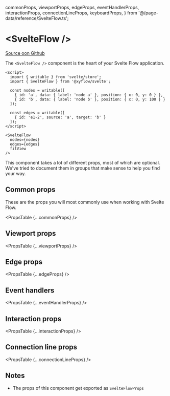   commonProps,
  viewportProps,
  edgeProps,
  eventHandlerProps,
  interactionProps,
  connectionLineProps,
  keyboardProps,
} from '@/page-data/reference/SvelteFlow.ts';

# &lt;SvelteFlow />

[Source oon Github](https://github.com/wbkd/react-flow/blob/78169c992bf95a5dbc9bccbdc2a07725a307e2c3/packages/svelte/src/lib/container/SvelteFlow/SvelteFlow.svelte)

The `<SvelteFlow />` component is the heart of your Svelte Flow application.

```svelte
<script>
  import { writable } from 'svelte/store';
  import { SvelteFlow } from '@xyflow/svelte';

  const nodes = writable([
    { id: 'a', data: { label: 'node a' }, position: { x: 0, y: 0 } },
    { id: 'b', data: { label: 'node b' }, position: { x: 0, y: 100 } }
  ]);

  const edges = writable([
    { id: 'e1-2', source: 'a', target: 'b' }
  ]);
</script>

<SvelteFlow
  nodes={nodes}
  edges={edges}
  fitView
/>
```

This component takes a lot of different props, most of which are optional. We've
tried to document them in groups that make sense to help you find your way.

## Common props

These are the props you will most commonly use when working with Svelte Flow.

<PropsTable {...commonProps} />

## Viewport props

<PropsTable {...viewportProps} />

## Edge props

<PropsTable {...edgeProps} />

## Event handlers

<PropsTable {...eventHandlerProps} />

## Interaction props

<PropsTable {...interactionProps} />

## Connection line props

<PropsTable {...connectionLineProps} />

## Notes

- The props of this component get exported as `SvelteFlowProps`
